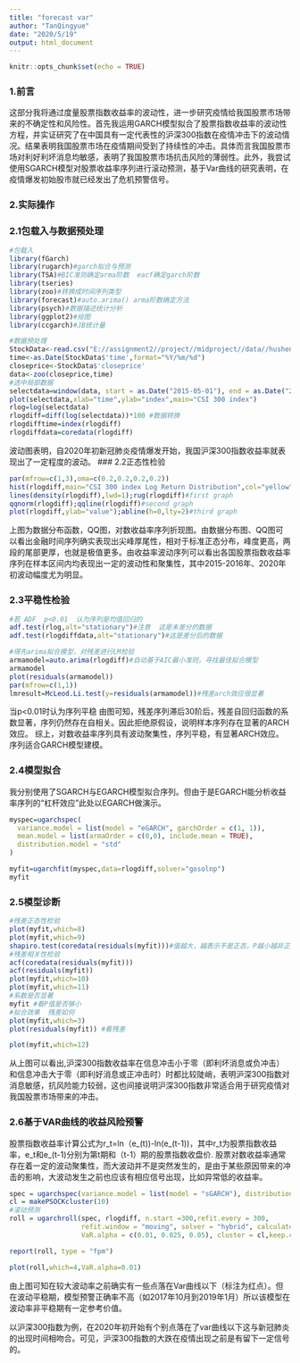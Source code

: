 ```yaml
---
title: "forecast var"
author: "TanQingyue"
date: "2020/5/19"
output: html_document
---
```


```r
knitr::opts_chunk$set(echo = TRUE)
```

### 1.前言

这部分我将通过度量股票指数收益率的波动性，进一步研究疫情给我国股票市场带来的不确定性和风险性。首先我运用GARCH模型拟合了股票指数收益率的波动性方程，并实证研究了在中国具有一定代表性的沪深300指数在疫情冲击下的波动情况。结果表明我国股票市场在疫情期间受到了持续性的冲击。具体而言我国股票市场对利好利坏消息均敏感，表明了我国股票市场抗击风险的薄弱性。此外，我尝试使用SGARCH模型对股票收益率序列进行滚动预测，基于Var曲线的研究表明，在疫情爆发初始股市就已经发出了危机预警信号。
 
### 2.实际操作

### 2.1包载入与数据预处理

```r
#包载入
library(fGarch)
library(rugarch)#garch拟合与预测
library(TSA)#BIC准则确定arma阶数  eacf确定garch阶数
library(tseries)
library(zoo)#转换成时间序列类型
library(forecast)#auto.arima() arma阶数确定方法
library(psych)#数据描述统计分析
library(ggplot2)#绘图
library(ccgarch)#JB统计量

#数据预处理
StockData<-read.csv("E://assignment2//project//midproject//data//hushen300.csv",encoding='utf-8',header = T)  #header = Falese 
time<-as.Date(StockData$'time',format="%Y/%m/%d")
closeprice<-StockData$'closeprice'
data<-zoo(closeprice,time)
#选中局部数据
selectdata=window(data, start = as.Date("2015-05-01"), end = as.Date("2020-05-01"))
plot(selectdata,xlab="time",ylab="index",main="CSI 300 index")
rlog=log(selectdata)
rlogdiff=diff(log(selectdata))*100 #数据转换
rlogdifftime=index(rlogdiff)
rlogdiffdata=coredata(rlogdiff)
```

波动图表明，自2020年初新冠肺炎疫情爆发开始，我国沪深300指数收益率就表现出了一定程度的波动。
### 2.2正态性检验

```r
par(mfrow=c(1,3),oma=c(0.2,0.2,0.2,0.2))
hist(rlogdiff,main="CSI 300 index Log Return Distribution",col="yellow",xlab="",ylim=c(0,0.4),probability=T)
lines(density(rlogdiff),lwd=1);rug(rlogdiff)#first graph
qqnorm(rlogdiff);qqline(rlogdiff)#second graph
plot(rlogdiff,ylab="value");abline(h=0,lty=2)#third graph
```
上图为数据分布函数，QQ图，对数收益率序列折现图。由数据分布图、QQ图可以看出金融时间序列确实表现出尖峰厚尾性，相对于标准正态分布，峰度更高，两段的尾部更厚，也就是极值更多。由收益率波动序列可以看出各国股票指数收益率序列在样本区间内均表现出一定的波动性和聚集性，其中2015-2016年、2020年初波动幅度尤为明显。

### 2.3平稳性检验

```r
#若 ADF  p<0.01  认为序列是均值回归的
adf.test(rlog,alt="stationary")#注意  这是未差分的数据
adf.test(rlogdiffdata,alt="stationary")#这是差分后的数据

#得先arima拟合模型，对残差进行LM检验
armamodel=auto.arima(rlogdiff)#自动基于AIC最小准则，寻找最佳拟合模型
armamodel
plot(residuals(armamodel))
par(mfrow=c(1,1))
lmresult=McLeod.Li.test(y=residuals(armamodel))#残差arch效应很显著
```
当p<0.01时认为序列平稳
由图可知，残差序列滞后30阶后，残差自回归函数的系数显著，序列仍然存在自相关。因此拒绝原假设，说明样本序列存在显著的ARCH效应。
综上，对数收益率序列具有波动聚集性，序列平稳，有显著ARCH效应。序列适合GARCH模型建模。

### 2.4模型拟合

我分别使用了SGARCH与EGARCH模型拟合序列。但由于是EGARCH能分析收益率序列的“杠杆效应”此处以EGARCH做演示。

```r
myspec=ugarchspec(
  variance.model = list(model = "eGARCH", garchOrder = c(1, 1)),
  mean.model = list(armaOrder = c(0,0), include.mean = TRUE),
  distribution.model = "std"
)

myfit=ugarchfit(myspec,data=rlogdiff,solver="gosolnp")
myfit
```

### 2.5模型诊断

```r
#残差正态性检验
plot(myfit,which=8)
plot(myfit,which=9)
shapiro.test(coredata(residuals(myfit)))#值越大，越表示不是正态，P越小越非正态
#残差相关性检验
acf(coredata(residuals(myfit)))
acf(residuals(myfit))
plot(myfit,which=10)
plot(myfit,which=11)
#系数是否显著
myfit #看P值是否够小
#拟合效果  残差如何
plot(myfit,which=3)
plot(residuals(myfit)) #看残差

plot(myfit,which=12)
```

从上图可以看出,沪深300指数收益率在信息冲击小于零（即利坏消息或负冲击）和信息冲击大于零（即利好消息或正冲击时）时都比较陡峭，表明沪深300指数对消息敏感，抗风险能力较弱，这也间接说明沪深300指数非常适合用于研究疫情对我国股票市场带来的冲击。

### 2.6基于VAR曲线的收益风险预警

股票指数收益率计算公式为r_t=ln（e_(t))-ln(e_(t-1))，其中r_t为股票指数收益率，e_t和e_(t-1)分别为第t期和（t-1）期的股票指数收盘价.
股票对数收益率通常存在着一定的波动聚集性，而大波动并不是突然发生的，是由于某些原因带来的冲击的影响，大波动发生之前也应该有相应信号出现，比如异常低的收益率。

```r
spec = ugarchspec(variance.model = list(model = "sGARCH"), distribution.model = "std")
cl = makePSOCKcluster(10)
#滚动预测
roll = ugarchroll(spec, rlogdiff, n.start =300,refit.every = 300,
                  refit.window = "moving", solver = "hybrid", calculate.VaR = TRUE,
                  VaR.alpha = c(0.01, 0.025, 0.05), cluster = cl,keep.coef = TRUE)

report(roll, type = "fpm")

plot(roll,which=4,VaR.alpha=0.01)
```

由上图可知在较大波动率之前确实有一些点落在Var曲线以下（标注为红点）。但在波动平稳期，模型预警正确率不高（如2017年10月到2019年1月）所以该模型在波动率非平稳期有一定参考价值。

以沪深300指数为例，在2020年初开始有个别点落在了var曲线以下这与新冠肺炎的出现时间相吻合。可见，沪深300指数的大跌在疫情出现之前是有留下一定信号的。
